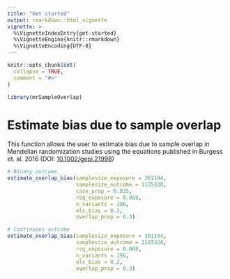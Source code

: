 ```yaml
---
title: "Get started"
output: rmarkdown::html_vignette
vignette: >
  %\VignetteIndexEntry{get-started}
  %\VignetteEngine{knitr::rmarkdown}
  %\VignetteEncoding{UTF-8}
---
```


```r
knitr::opts_chunk$set(
  collapse = TRUE,
  comment = "#>"
)
```

```r
library(mrSampleOverlap)
```

<!-- WARNING - This vignette is generated by {fusen} from /dev/estimate_overlap_bias.Rmd: do not edit by hand -->

<!-- 
Run this 'development' chunk

Store every call to library() that you need to run chunks line by line, as in a classical Rmd for analysis
-->


<!--

# Description of your package

This will fill the description of your package.
Fill and run the content of this chunk, before anything else. 

Note: when you will use other flat templates, this part will be in a separate file. Do not be surprised!
--> 


# Estimate bias due to sample overlap

This function allows the user to estimate bias due to sample overlap in Mendelian randomization studies using the equations published in Burgess et. al. 2016 (DOI: [10.1002/gepi.21998](https://doi.org/10.1002/gepi.21998))

<!-- 
This first section shows:

- the three parts necessary for a package: 'function', 'examples' and 'tests'.  
  + Note that the three following chunks have names accordingly.

-->


<!--
Here is an example on how to use the function.
This should be a reproducible and working example
-->


```r
# Binary outcome
estimate_overlap_bias(samplesize_exposure = 361194,
                      samplesize_outcome = 1125328,
                      case_prop = 0.035,
                      rsq_exposure = 0.068,
                      n_variants = 196,
                      ols_bias = 0.2,
                      overlap_prop = 0.3)

# Continuous outcome
estimate_overlap_bias(samplesize_exposure = 361194,
                      samplesize_outcome = 1125328,
                      rsq_exposure = 0.068,
                      n_variants = 196,
                      ols_bias = 0.2,
                      overlap_prop = 0.3)
```

<!--
Here are some unit tests to verify the function works as expected.
-->


<!-- 

# Inflate your package

You're one inflate from paper to box.
Build your package from this very Rmd using `fusen::inflate()` 
-->



<!-- 
- Verify your `"DESCRIPTION"` file has been updated
- Verify your function is in `"R/"` directory
- Verify your test is in `"tests/testthat/"` directory
- Verify this Rmd appears in `"vignettes/"` directory 
-->


